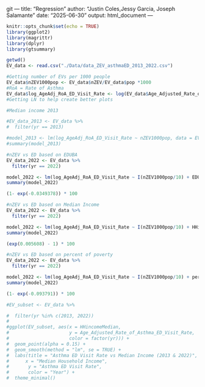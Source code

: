 git ---
title: "Regression"
author: "Justin Coles,Jessy Garcia, Joseph Salamante"
date: "2025-06-30"
output: html_document
---

```r
knitr::opts_chunk$set(echo = TRUE)
library(ggplot2)
library(magrittr)
library(dplyr)  
library(gtsummary)
```

```r
getwd()
EV_data <- read.csv("./Data/data_ZEV_asthmaED_2013_2022.csv")
```
```r
#Getting number of EVs per 1000 people
EV_data$nZEV1000pop <- EV_data$nZEV/EV_data$pop *1000
#RoA = Rate of Asthma
EV_data$log_AgeAdj_RoA_ED_Visit_Rate <- log(EV_data$Age_Adjusted_Rate_of_Asthma_ED_Visit_Rate)
#Getting LN to help create better plots 
```

```r
#Median income 2013

#EV_data_2013 <- EV_data %>%
#  filter(yr == 2013)

#model_2013 <- lm(log_AgeAdj_RoA_ED_Visit_Rate ~ nZEV1000pop, data = EV_data_2013)
#summary(model_2013)
```


```r
#nZEV vs ED based on EDUBA
EV_data_2022 <- EV_data %>%
  filter(yr == 2022)

model_2022 <- lm(log_AgeAdj_RoA_ED_Visit_Rate ~ I(nZEV1000pop/10) + EDUCpercBAplus, data = EV_data_2022)
summary(model_2022)

(1- exp(-0.0349378)) * 100
```

```r
#nZEV vs ED based on Median Income
EV_data_2022 <- EV_data %>%
  filter(yr == 2022)

model_2022 <- lm(log_AgeAdj_RoA_ED_Visit_Rate ~ I(nZEV1000pop/10) + HHincomeMedian, data = EV_data_2022)
summary(model_2022)

(exp(0.005608) - 1) * 100 
```

```r
#nZEV vs ED based on percent of poverty
EV_data_2022 <- EV_data %>%
  filter(yr == 2022)

model_2022 <- lm(log_AgeAdj_RoA_ED_Visit_Rate ~ I(nZEV1000pop/10) + percPoverty, data = EV_data_2022)
summary(model_2022)

(1- exp(-0.093791)) * 100
```

```r
#EV_subset <- EV_data %>%

#  filter(yr %in% c(2013, 2022))
#
#ggplot(EV_subset, aes(x = HHincomeMedian,
#                      y = Age_Adjusted_Rate_of_Asthma_ED_Visit_Rate,
#                      color = factor(yr))) +
#  geom_point(alpha = 0.15) +
#  geom_smooth(method = "lm", se = TRUE) +
#  labs(title = "Asthma ED Visit Rate vs Median Income (2013 & 2022)",
#      x = "Median Household Income",
#       y = "Asthma ED Visit Rate",
#       color = "Year") +
#  theme_minimal()
```